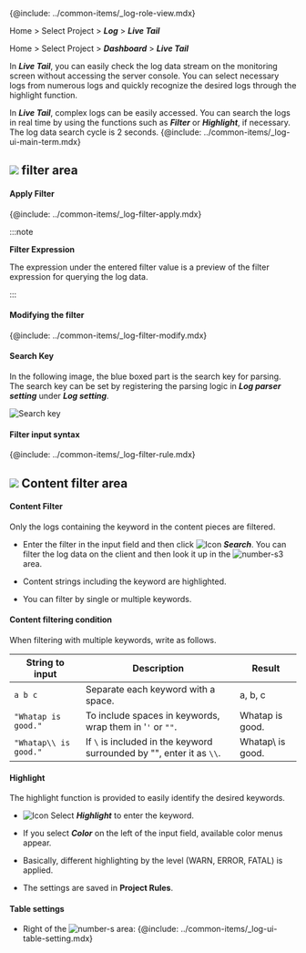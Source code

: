 {@include: ../common-items/_log-role-view.mdx}

<Xclude product='aws-log'>

Home > Select Project > **_Log_** > **_Live Tail_**

</Xclude>

<InDoc product='aws-log'>

Home > Select Project > **_Dashboard_** > **_Live Tail_**

</InDoc>

In **_Live Tail_**, you can easily check the log data stream on the monitoring screen without accessing the server console. You can select necessary logs from numerous logs and quickly recognize the desired logs through the highlight function. 

<ImgLang img='log-live-tail.png' desc='Live tail'/>

In **_Live Tail_**, complex logs can be easily accessed. You can search the logs in real time by using the functions such as **_Filter_** or **_Highlight_**, if necessary. The log data search cycle is 2 seconds. {@include: ../common-items/_log-ui-main-term.mdx}

## ![](/img/number-01.png) filter area

#### Apply Filter

{@include: ../common-items/_log-filter-apply.mdx}

:::note

**Filter Expression**

The expression under the entered filter value is a preview of the filter expression for querying the log data. 

:::

#### Modifying the filter

{@include: ../common-items/_log-filter-modify.mdx}

#### Search Key

In the following image, the blue boxed part is the search key for parsing. The search key can be set by registering the parsing logic in **_Log parser setting_** under **_Log setting_**.

![Search key](https://img.whatap.io/media/images/livetail_007_parsed_key.png)

#### Filter input syntax

{@include: ../common-items/_log-filter-rule.mdx} 

## ![](/img/number-02.png) Content filter area

#### Content Filter

Only the logs containing the keyword in the content pieces are filtered. 

<ImgLang img='log-lt-contents-filter.png' desc='Content Filter'/>

-   Enter the filter in the input field and then click ![Icon](/img/ic-search.svg) **_Search_**. You can filter the log data on the client and then look it up in the ![number-s3](/img/number-03.png) area. 

-   Content strings including the keyword are highlighted.

-   You can filter by single or multiple keywords.

#### Content filtering condition

When filtering with multiple keywords, write as follows.

| String to input       | Description                                                           | Result            |
| --------------------- | --------------------------------------------------------------------- | ----------------- |
| `a b c`               | Separate each keyword with a space.                                   | a, b, c           |
| `"Whatap is good."`   | To include spaces in keywords, wrap them in '`'` or `""`.             | Whatap is good.   |
| `"Whatap\\ is good."` | If `\` is included in the keyword surrounded by "", enter it as `\\`. | Whatap\\ is good. |

#### Highlight

The highlight function is provided to easily identify the desired keywords.

<ImgLang img='log-lt-highlight.png' desc='Live tail highlight'/>

-   ![Icon](/img/ic-highlight.svg) Select **_Highlight_** to enter the keyword.

-   If you select **_Color_** on the left of the input field, available color menus appear. 

-   Basically, different highlighting by the level (<span class='logwr'>WARN</span>, <span class='loger'>ERROR</span>, <span class='logft'>FATAL</span>) is applied. 

-   The settings are saved in **Project Rules**.  

#### Table settings

-   Right of the ![number-s](/img/number-02.png) area: {@include: ../common-items/_log-ui-table-setting.mdx}

<!-- whatap is good~whatap is the best -->
